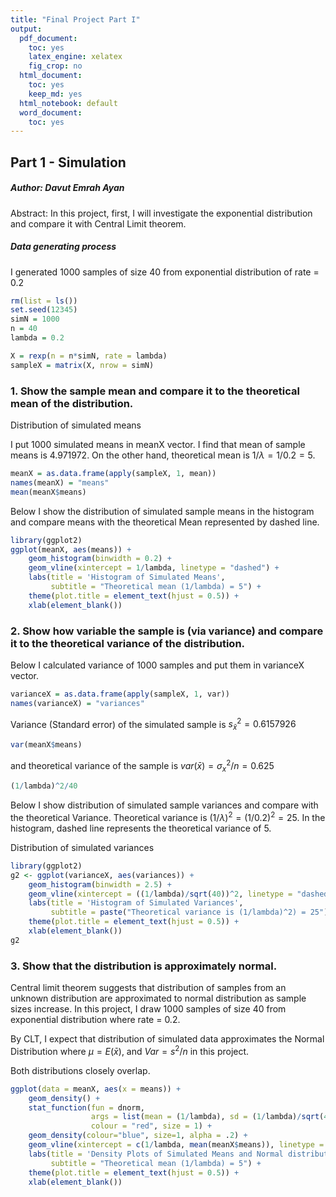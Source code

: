 ```yaml
---
title: "Final Project Part I"
output:
  pdf_document:
    toc: yes
    latex_engine: xelatex
    fig_crop: no
  html_document:
    toc: yes
    keep_md: yes
  html_notebook: default
  word_document:
    toc: yes
---
```


## Part 1 - Simulation

##### Author: Davut Emrah Ayan

Abstract: In this project, first, I will investigate the exponential distribution and compare it with Central Limit theorem.

##### Data generating process

I generated 1000 samples of size 40 from exponential distribution of rate = 0.2

```r
rm(list = ls())
set.seed(12345)
simN = 1000
n = 40
lambda = 0.2

X = rexp(n = n*simN, rate = lambda)
sampleX = matrix(X, nrow = simN)
```

### 1. Show the sample mean and compare it to the theoretical mean of the distribution.

Distribution of simulated means

I put 1000 simulated means in meanX vector. I find that mean of sample means is 4.971972. On the other hand, theoretical mean is $1/\lambda = 1/0.2 = 5$.

```r
meanX = as.data.frame(apply(sampleX, 1, mean))
names(meanX) = "means"
mean(meanX$means)
```

Below I show the distribution of simulated sample means in the histogram and compare means with the theoretical Mean represented by dashed line.

```r
library(ggplot2)
ggplot(meanX, aes(means)) + 
    geom_histogram(binwidth = 0.2) + 
    geom_vline(xintercept = 1/lambda, linetype = "dashed") +
    labs(title = 'Histogram of Simulated Means',
         subtitle = "Theoretical mean (1/lambda) = 5") + 
    theme(plot.title = element_text(hjust = 0.5)) +
    xlab(element_blank())
```

### 2. Show how variable the sample is (via variance) and compare it to the theoretical variance of the distribution.

Below I calculated variance of 1000 samples and put them in varianceX vector.

```r
varianceX = as.data.frame(apply(sampleX, 1, var))
names(varianceX) = "variances"
```

Variance (Standard error) of the simulated sample is $s_\bar{x}^2 = 0.6157926$  

```r
var(meanX$means)
```

and theoretical variance of the sample is $var(\bar{x}) = \sigma_x^2/n = 0.625$

```r
(1/lambda)^2/40
```

Below I show distribution of simulated sample variances and compare with the theoretical Variance. Theoretical variance is $(1/\lambda)^2 = (1/0.2)^2 = 25$. In the histogram, dashed line represents the theoretical variance of 5.

Distribution of simulated variances

```r
library(ggplot2)
g2 <- ggplot(varianceX, aes(variances)) + 
    geom_histogram(binwidth = 2.5) + 
    geom_vline(xintercept = ((1/lambda)/sqrt(40))^2, linetype = "dashed") +
    labs(title = 'Histogram of Simulated Variances',
         subtitle = paste("Theoretical variance is (1/lambda)^2) = 25")) + 
    theme(plot.title = element_text(hjust = 0.5)) +
    xlab(element_blank())
g2
```

### 3. Show that the distribution is approximately normal.

Central limit theorem suggests that distribution of samples from an unknown distribution are approximated to normal distribution as sample sizes increase. In this project, I draw 1000 samples of size 40 from exponential distribution where rate = 0.2.

By CLT, I expect that distribution of simulated data approximates the Normal Distribution where $\mu = E(\bar{x})$, and $Var = s^2/n$ in this project.

Both distributions closely overlap.

```r
ggplot(data = meanX, aes(x = means)) + 
    geom_density() +
    stat_function(fun = dnorm,
                  args = list(mean = (1/lambda), sd = (1/lambda)/sqrt(40)),
                  colour = "red", size = 1) +
    geom_density(colour="blue", size=1, alpha = .2) +
    geom_vline(xintercept = c(1/lambda, mean(meanX$means)), linetype = "dashed", color = c("red", "blue")) +
    labs(title = 'Density Plots of Simulated Means and Normal distribution',
         subtitle = "Theoretical mean (1/lambda) = 5") + 
    theme(plot.title = element_text(hjust = 0.5)) +
    xlab(element_blank()) 
 
```
